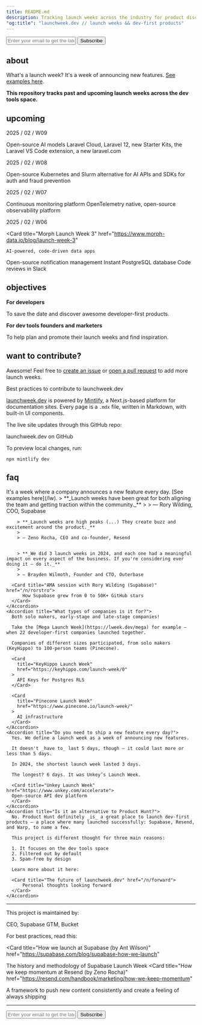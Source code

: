 ```yaml
---
title: README.md
description: Tracking launch weeks across the industry for product discovery and inspiration
"og:title": "launchweek.dev // launch weeks && dev-first products"
---
```


<form
  action="https://buttondown.com/api/emails/embed-subscribe/launchweek.dev"
  method="post"
  target="popupwindow"
  onsubmit="window.open('https://buttondown.com/launchweek.dev', 'popupwindow')"
  class="embeddable-buttondown-form"
>
  <input type="email" name="email" placeholder="Enter your email to get the latest updates" id="bd-email" />
  <input type="submit" value="Subscribe" />
</form>

## about

What's a launch week? It's a week of announcing new features. [See examples here](lw).

**This repository tracks past and upcoming launch weeks across the dev tools space.**

## upcoming

2025 / 02 / W09

<Card title="DeepSeek Open-Source Week">
  Open-source AI models
</Card>
<Card title="Laravel Launch Week" href="https://cloud.laravel.com">
  Laravel Cloud, Laravel 12, new Starter Kits, the Laravel VS Code extension, a new laravel.com
</Card>

2025 / 02 / W08

<Card title="dstack Launch Week" href="https://x.com/dstackai/status/1890066599841001867">
  Open-source Kubernetes and Slurm alternative for AI
</Card>
<Card title="Stytch Launch Week" href="https://stytch.com/launch-week">
  APIs and SDKs for auth and fraud prevention
</Card>

2025 / 02 / W07

<Card title="ProjectDiscovery Launch Week" href="https://projectdiscovery.io/launch">
  Continuous monitoring platform
</Card>
<Card title="SigNoz Launch Week 3" href="https://signoz.io/launch-week/">
  OpenTelemetry native, open-source observability platform
</Card>

2025 / 02 / W06

 <Card
    title="Morph Launch Week 3"
    href="https://www.morph-data.io/blog/launch-week-3"
  >
    AI-powered, code-driven data apps
  </Card>
  <Card title="Novu Launch Week">
    Open-source notification management
  </Card>
  <Card title="Prisma Postgres Launch Week">
    Instant PostgreSQL database
  </Card>
  <Card title="Pullpo.io Launch Week" href="https://pullpo.to/launch-week">
    Code reviews in Slack
  </Card>

## objectives

**For developers**

To save the date and discover awesome developer-first products.

**For dev tools founders and marketers**

To help plan and promote their launch weeks and find inspiration.

## want to contribute?

Awesome! Feel free to [create an issue](https://github.com/supabase-community/launchweek.dev/issues) or [open a pull request](https://github.com/supabase-community/launchweek.dev/pulls) to add more launch weeks.

<Card title="CONTRIBUTING.md" href="lw/new">
  Best practices to contribute to launchweek.dev
</Card>

[launchweek.dev](https://launchweek.dev) is powered by [Mintlify](https://mintlify.com), a Next.js-based platform for documentation sites. Every page is a `.mdx` file, written in Markdown, with built-in UI components.

The live site updates through this GitHub repo:

<Card title="supabase-community/launchweek.dev" href="https://git.new/lw">
  launchweek.dev on GitHub
</Card>

To preview local changes, run:

```
npx mintlify dev
```

## faq

<AccordionGroup>
    <Accordion title="What's a launch week?">
        It's a week where a company announces a new feature every day. [See examples here](/lw).
    </Accordion>
    <Accordion title="What are the main benefits?">
        > **_Launch weeks have been great for both aligning the team and getting traction within the community._**
        >
        > — Rory Wilding, COO, Supabase


        > **_Launch weeks are high peaks (...) They create buzz and excitement around the product._**
        >
        > — Zeno Rocha, CEO and co-founder, Resend


        > **_We did 3 launch weeks in 2024, and each one had a meaningful impact on every aspect of the business. If you're considering ever doing it – do it._**
        >
        > — Brayden Wilmoth, Founder and CTO, Outerbase

      <Card title="AMA session with Rory Wilding (Supabase)" href="/n/rorstro">
          How Supabase grew from 0 to 50K+ GitHub stars
      </Card>
    </Accordion>
    <Accordion title="What types of companies is it for?">
      Both solo makers, early-stage and late-stage companies!

      Take the [Mega Launch Week](https://lweek.dev/mega) for example — when 22 developer-first companies launched together.

      Companies of different sizes participated, from solo makers (KeyHippo) to 100-person teams (Pinecone).

      <Card
        title="KeyHippo Launch Week"
        href="https://keyhippo.com/launch-week/0"
      >
        API Keys for Postgres RLS
      </Card>

      <Card
        title="Pinecone Launch Week"
        href="https://www.pinecone.io/launch-week/"
      >
        AI infrastructure
      </Card>
    </Accordion>
    <Accordion title="Do you need to ship a new feature every day?">
      Yes. We define a launch week as a week of announcing new features.

      It doesn't _have to_ last 5 days, though — it could last more or less than 5 days.

      In 2024, the shortest launch week lasted 3 days.

      The longest? 6 days. It was Unkey’s Launch Week.

      <Card title="Unkey Launch Week" href="https://www.unkey.com/accelerate">
      Open-source API dev platform 
      </Card>
    </Accordion>
    <Accordion title="Is it an alternative to Product Hunt?">
      No. Product Hunt definitely _is_ a great place to launch dev-first products — a place where many launched successfully: Supabase, Resend, and Warp, to name a few.

      This project is different thought for three main reasons:

      1. It focuses on the dev tools space
      2. Filtered out by default
      3. Spam-free by design

      Learn more about it here:

      <Card title="The future of launchweek.dev" href="/n/forward">
          Personal thoughts looking forward
      </Card>
    </Accordion>
</AccordionGroup>

---

This project is maintained by:

<CardGroup cols={2}>
  <Card title="Paul Copplestone" href="https://x.com/kiwicopple" horizontal>
    CEO, Supabase
  </Card>
  <Card title="Flo Merian" href="https://x.com/fmerian" horizontal>
    GTM, Bucket
  </Card>
</CardGroup>

For best practices, read this:

<Card
  title="How we launch at Supabase (by Ant Wilson)"
  href="https://supabase.com/blog/supabase-how-we-launch"
>
  The history and methodology of Supabase Launch Week
</Card>
<Card
  title="How we keep momentum at Resend (by Zeno Rocha)"
  href="https://resend.com/handbook/marketing/how-we-keep-momentum"
>
  A framework to push new content consistently and create a feeling of always shipping
</Card>

---

<form
  action="https://buttondown.com/api/emails/embed-subscribe/launchweek.dev"
  method="post"
  target="popupwindow"
  onsubmit="window.open('https://buttondown.com/launchweek.dev', 'popupwindow')"
  class="embeddable-buttondown-form"
>
  <input
    type="email"
    name="email"
    placeholder="Enter your email to get the latest updates"
    id="bd-email"
  />
  <input type="submit" value="Subscribe" />
</form>
